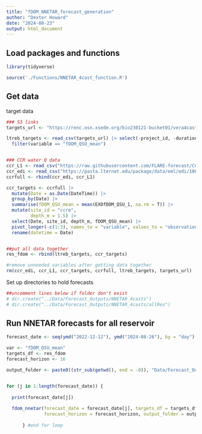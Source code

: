 ```yaml
---
title: "fDOM_NNETAR_forecast_generation"
author: "Dexter Howard"
date: "2024-08-23"
output: html_document
---
```



## Load packages and functions 

```r
library(tidyverse)

source('./Functions/NNETAR_4cast_function.R')

```


## Get data 

target data 
```r
### S3 links 
targets_url <- "https://renc.osn.xsede.org/bio230121-bucket01/vera4cast/targets/project_id=vera4cast/duration=P1D/daily-insitu-targets.csv.gz"

ltreb_targets <- read_csv(targets_url) |> select(-project_id, -duration) |> 
  filter(variable == "fDOM_QSU_mean")


### CCR water Q data
ccr_L1 <- read_csv("https://raw.githubusercontent.com/FLARE-forecast/CCRE-data/ccre-dam-data-qaqc/ccre-waterquality_L1.csv")
ccr_edi <- read_csv("https://pasta.lternet.edu/package/data/eml/edi/1069/2/ea78dd541e089687af1f4c4b550bc9ca" )
ccrfull <- rbind(ccr_edi, ccr_L1)

ccr_targets <- ccrfull |> 
  mutate(Date = as.Date(DateTime)) |> 
  group_by(Date) |> 
  summarise(fDOM_QSU_mean = mean(EXOfDOM_QSU_1, na.rm = T)) |> 
  mutate(site_id = "ccre",
         depth_m = 1.5) |> 
  select(Date, site_id, depth_m, fDOM_QSU_mean) |> 
  pivot_longer(-c(1:3), names_to = "variable", values_to = "observation") |> 
  rename(datetime = Date)


##put all data together 
res_fdom <- rbind(ltreb_targets, ccr_targets)

#remove unneeded variables after getting data together
rm(ccr_edi, ccr_L1, ccr_targets, ccrfull, ltreb_targets, targets_url)


```



Set up directories to hold forecasts

```r
##uncomment lines below if folder don't exist
# dir.create("../Data/Forecast_Outputs/NNETAR_4casts")
# dir.create("../Data/Forecast_Outputs/NNETAR_4casts/allRes")

```


## Run NNETAR forecasts for all reservoir


```r

forecast_date <- seq(ymd("2022-12-12"), ymd("2024-08-26"), by = "day") #ymd("2022-12-12), ymd("2024-08-26")

var <- "fDOM_QSU_mean"
targets_df <- res_fdom
forecast_horizon <- 16

output_folder <- paste0((str_sub(getwd(), end = -8)), "Data/Forecast_Outputs/NNETAR_4casts/allRes/", "NNETAR_allRes_")


for (j in 1:length(forecast_date)) {
  
  print(forecast_date[j]) 
  
  fdom_nnetar(forecast_date = forecast_date[j], targets_df = targets_df, var = var, 
              forecast_horizon = forecast_horizon, output_folder = output_folder)
  
      } #end for loop


```





